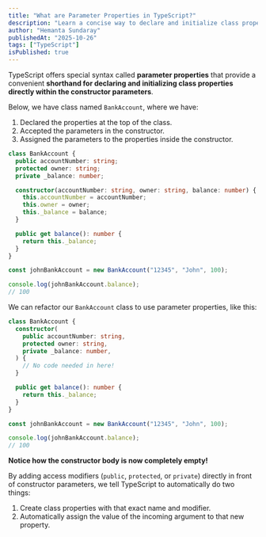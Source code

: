 ```yaml
---
title: "What are Parameter Properties in TypeScript?"
description: "Learn a concise way to declare and initialize class properties directly within the constructor parameters."
author: "Hemanta Sundaray"
publishedAt: "2025-10-26"
tags: ["TypeScript"]
isPublished: true
---
```


TypeScript offers special syntax called **parameter properties** that provide a convenient **shorthand for declaring and initializing class properties directly within the constructor parameters**.

Below, we have class named `BankAccount`, where we have:

1. Declared the properties at the top of the class.
2. Accepted the parameters in the constructor.
3. Assigned the parameters to the properties inside the constructor.

```ts twoslash title="TypeScript" showLineNumbers
class BankAccount {
  public accountNumber: string;
  protected owner: string;
  private _balance: number;

  constructor(accountNumber: string, owner: string, balance: number) {
    this.accountNumber = accountNumber;
    this.owner = owner;
    this._balance = balance;
  }

  public get balance(): number {
    return this._balance;
  }
}

const johnBankAccount = new BankAccount("12345", "John", 100);

console.log(johnBankAccount.balance);
// 100
```

We can refactor our `BankAccount` class to use parameter properties, like this:

```ts {7} twoslash title="TypeScript" showLineNumbers
class BankAccount {
  constructor(
    public accountNumber: string,
    protected owner: string,
    private _balance: number,
  ) {
    // No code needed in here!
  }

  public get balance(): number {
    return this._balance;
  }
}

const johnBankAccount = new BankAccount("12345", "John", 100);

console.log(johnBankAccount.balance);
// 100
```

**Notice how the constructor body is now completely empty!**

By adding access modifiers (`public`, `protected`, or `private`) directly in front of constructor parameters, we tell TypeScript to automatically do two things:

1. Create class properties with that exact name and modifier.
2. Automatically assign the value of the incoming argument to that new property.
